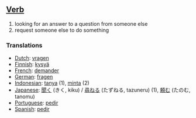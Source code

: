 ==[[Verb]]==
# looking for an answer to a question from someone else
# request someone else to do something

===Translations===

*[[Dutch]]: [[vragen]]
*[[Finnish]]: [[kysyä]]
*[[French]]: [[demander]]
*[[German]]: [[fragen]]
*[[Indonesian]]: [[tanya]] (1), [[minta]] (2)
*[[Japanese]]: [[聞く]] (きく, kiku) / [[尋ねる]] (たずねる, tazuneru) (1), [[頼む]] (たのむ, tanomu)
*[[Portuguese]]: [[pedir]]
*[[Spanish]]: [[pedir]]